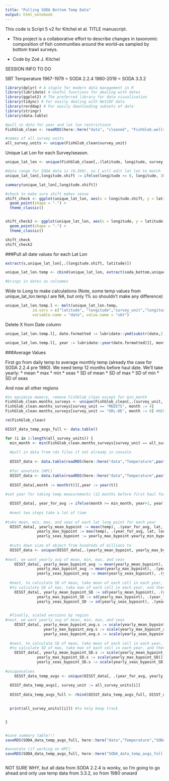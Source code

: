 ```yaml
---
title: "Pulling SODA Bottom Temp Data"
output: html_notebook
---
```


This code is Script 5 v2 for Kitchel et al. TITLE manuscript.

- This project is a collaborative effort to describe changes in taxonomic composition  of fish communities around the world--as sampled by bottom trawl surveys.

- Code by Zoë J. Kitchel

SESSION INFO TO DO


SBT Temperature
1967-1979 = SODA 2.2.4
1980-2019 = SODA 3.3.2


```r
library(dplyr) # A staple for modern data management in R
library(lubridate) # Useful functions for dealing with dates
library(ggplot2) # The preferred library for data visualisation
library(tidync) # For easily dealing with NetCDF data
library(rerddap) # For easily downloading subsets of data
library(stringr)
library(data.table)

#pull in data for year and lat lon restrictions
FishGlob_clean <- readRDS(here::here("data", "cleaned", "FishGlob.wellsampledyearscells_complete.final.rds"))

#names of all survey units
all_survey_units <- unique(FishGlob_clean$survey_unit)


```

Unique Lat Lon for each Survey/season. 
```r
unique_lat_lon <- unique(FishGlob_clean[,.(latitude, longitude, survey_unit)])

#data range for SODA data is (0,360), so I will edit lat lon to match
unique_lat_lon[,longitude.shift := ifelse(longitude >= 0, longitude, 360+longitude)]

summary(unique_lat_lon[,longitude.shift])

#check to make sure shift makes sense
shift_check <- ggplot(unique_lat_lon, aes(x = longitude.shift, y = latitude)) + 
  geom_point(shape = ".") +
  theme_classic()


shift_check2 <- ggplot(unique_lat_lon, aes(x = longitude, y = latitude)) + 
  geom_point(shape = ".") +
  theme_classic()

shift_check
shift_check2

```
###Pull all date values for each Lat Lon
```r
extract(s,unique_lat_lon[,.(longitude.shift, latitude)])

unique_lat_lon.temp <- cbind(unique_lat_lon, extract(soda_bottom,unique_lat_lon[,.(longitude.shift, latitude)]))

#brings in dates as colnames
```

Wide to Long to make calculations
(Note, some temp values from unique_lat_lon.temp.l are NA, but only 1% so shouldn't make any difference)

```r
unique_lat_lon.temp.l <- melt(unique_lat_lon.temp,
            id.vars = c("latitude", "longitude","survey_unit","longitude.shift"),
            variable.name = "date", value.name = "sbt")
```
Delete X from Date column 
```r
unique_lat_lon.temp.l[, date.formatted := lubridate::ymd(substr(date,2,nchar(as.character(date))))]

unique_lat_lon.temp.l[, year := lubridate::year(date.formatted)][, month := lubridate::month(date.formatted)][, day := lubridate::day(date.formatted)]
```


###Average Values

First go from daily temp to average monthly temp (already the case for SODA 2.2.4 pre 1980). We need temp 12 months before haul date. We'll take yearly:
* mean
* max
* min
* seas
* SD of mean
* SD of max
* SD of min 
* SD of seas

And now all other regions
```r

#to maximize memory, remove FishGlob_clean except for min_month
FishGlob_clean.months_surveys <- unique(FishGlob_clean[,.(survey_unit, month)])
FishGlob_clean.months_surveys[survey_unit == "MEDITS", month := 4]
FishGlob_clean.months_surveys[survey_unit == "GRL-DE", month := 8] #NEED TO CHECK THIS

rm(FishGlob_clean)

OISST_data_temp_avgs_full <- data.table()

for (i in 1:length(all_survey_units)) {
  min_month <- min(FishGlob_clean.months_surveys[survey_unit == all_survey_units[i]]$month)
  
  #pull in data from rds files if not already in console
  
  OISST_data <- data.table(readRDS(here::here("data","Temperature",paste0("OISST_data_",all_survey_units[i],".rds"))))
  
  #for annotate (HPC)
  OISST_data <- data.table(readRDS(here::here("data","Temperature",paste0("OISST_data_",all_survey_units[i],".rds"))))
  
  OISST_data[,month := month(t)][,year := year(t)]
  
#set year for taking temp measurements (12 months before first haul for that survey unit)

  OISST_data[, year_for_avg := ifelse(month >= min_month, year+1, year)]
  
  #next two steps take a lot of time
  
#take mean, min, max, and seas of each lat long point for each year 
  OISST_data[, yearly_mean_bypoint := mean(temp), .(year_for_avg, lat, lon)][,
              yearly_max_bypoint := max(temp), .(year_for_avg, lat, lon)][,                                                                yearly_min_bypoint := min(temp), .(year_for_avg, lat, lon)][,   
              yearly_seas_bypoint := yearly_max_bypoint-yearly_min_bypoint]
  
  #cuts down size of object from hundreds of millions to 
  OISST_data <- unique(OISST_data[,.(yearly_mean_bypoint, yearly_max_bypoint, yearly_min_bypoint, yearly_seas_bypoint, lat, lon, year_for_avg)])
  
#next, we want yearly avg of mean, min, max, and seas
    OISST_data[, yearly_mean_bypoint_avg := mean(yearly_mean_bypoint), .(year_for_avg)][,
              yearly_max_bypoint_avg := mean(yearly_max_bypoint), .(year_for_avg)][,                                                       yearly_min_bypoint_avg := mean(yearly_min_bypoint), .(year_for_avg)][,   
              yearly_seas_bypoint_avg := mean(yearly_seas_bypoint), .(year_for_avg)]
  
  #next, to calculate SD of mean, take mean of each cell in each year, and then calculate the SD of the means
  #to calculate SD of max, take max of each cell in each year, and then calculate the SD of the maxes, etc.
    OISST_data[, yearly_mean_bypoint_SD := sd(yearly_mean_bypoint), .(year_for_avg)][,
              yearly_max_bypoint_SD := sd(yearly_max_bypoint), .(year_for_avg)][,                                                       yearly_min_bypoint_SD := sd(yearly_min_bypoint), .(year_for_avg)][,   
              yearly_seas_bypoint_SD := sd(yearly_seas_bypoint), .(year_for_avg)]

   
  #finally, scaled versions by region
#next, we want yearly avg of mean, min, max, and seas
    OISST_data[, yearly_mean_bypoint_avg.s := scale(yearly_mean_bypoint_avg)][,
                 yearly_max_bypoint_avg.s := scale(yearly_max_bypoint_avg)][,                                                                        yearly_min_bypoint_avg.s := scale(yearly_min_bypoint_avg)][,   
                 yearly_seas_bypoint_avg.s := scale(yearly_seas_bypoint_avg)]
  
  #next, to calculate SD of mean, take mean of each cell in each year, and then calculate the SD of the means
  #to calculate SD of max, take max of each cell in each year, and then calculate the SD of the maxes, etc.
    OISST_data[, yearly_mean_bypoint_SD.s := scale(yearly_mean_bypoint_SD)][,
              yearly_max_bypoint_SD.s := scale(yearly_max_bypoint_SD)][,                                                                           yearly_min_bypoint_SD.s := scale(yearly_min_bypoint_SD)][,   
              yearly_seas_bypoint_SD.s := scale(yearly_seas_bypoint_SD)]
  
#uniquevalues
    OISST_data_temp_avgs <- unique(OISST_data[, .(year_for_avg, yearly_mean_bypoint_avg, yearly_max_bypoint_avg, yearly_min_bypoint_avg, yearly_seas_bypoint_avg, yearly_mean_bypoint_SD, yearly_max_bypoint_SD, yearly_min_bypoint_SD, yearly_seas_bypoint_SD, yearly_mean_bypoint_avg.s, yearly_max_bypoint_avg.s, yearly_min_bypoint_avg.s, yearly_seas_bypoint_avg.s, yearly_mean_bypoint_SD.s, yearly_max_bypoint_SD.s, yearly_min_bypoint_SD.s, yearly_seas_bypoint_SD.s)])
  
  OISST_data_temp_avgs[, survey_unit := all_survey_units[i]]
  
  OISST_data_temp_avgs_full <- rbind(OISST_data_temp_avgs_full, OISST_data_temp_avgs)

  
  print(all_survey_units[[i]]) #to help keep track


}


#save summary table!!!
saveRDS(SODA_data_temp_avgs_full, here::here("data","Temperature","SODA_data_temp_avgs_full.rds"))

#annotate (if working on HPC)
saveRDS(SODA_data_temp_avgs_full, here::here("SODA_data_temp_avgs_full.rds"))



```

NOT SURE WHY, but all data from SODA 2.2.4 is wonky, so I'm going to go ahead and only use temp data from 3.3.2, so from 1980 onward


